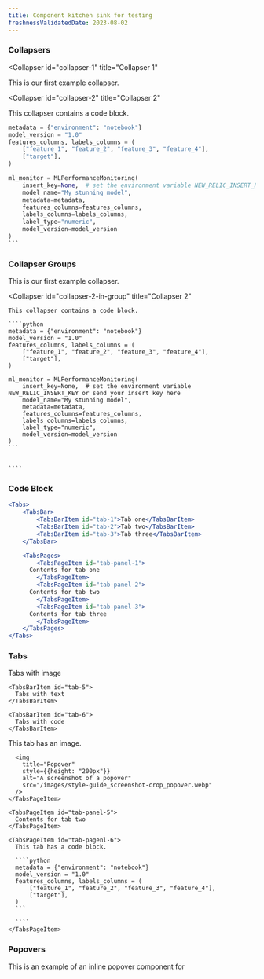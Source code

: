 ```yaml
---
title: Component kitchen sink for testing
freshnessValidatedDate: 2023-08-02
---
```


### Collapsers

<Collapser
  id="collapser-1"
  title="Collapser 1"
>
  This is our first example collapser.
</Collapser>

<Collapser
  id="collapser-2"
  title="Collapser 2"
>
  This collapser contains a code block.

  ````python
  metadata = {"environment": "notebook"}
  model_version = "1.0"
  features_columns, labels_columns = (
      ["feature_1", "feature_2", "feature_3", "feature_4"],
      ["target"],
  )

  ml_monitor = MLPerformanceMonitoring(
      insert_key=None,  # set the environment variable NEW_RELIC_INSERT_KEY or send your insert key here
      model_name="My stunning model",
      metadata=metadata,
      features_columns=features_columns,
      labels_columns=labels_columns,
      label_type="numeric",
      model_version=model_version
  )
  ```  


  ````
</Collapser>

### Collapser Groups

<CollapserGroup>
  <Collapser
    id="collapser-1-in-group"
    title="Collapser 1"
  >
    This is our first example collapser.
  </Collapser>

  <Collapser
    id="collapser-2-in-group"
    title="Collapser 2"
  >
    This collapser contains a code block.

    ````python
    metadata = {"environment": "notebook"}
    model_version = "1.0"
    features_columns, labels_columns = (
        ["feature_1", "feature_2", "feature_3", "feature_4"],
        ["target"],
    )

    ml_monitor = MLPerformanceMonitoring(
        insert_key=None,  # set the environment variable NEW_RELIC_INSERT_KEY or send your insert key here
        model_name="My stunning model",
        metadata=metadata,
        features_columns=features_columns,
        labels_columns=labels_columns,
        label_type="numeric",
        model_version=model_version
    )
    ```  


    ````
  </Collapser>
</CollapserGroup>

### Code Block

```jsx
<Tabs>
	<TabsBar>
		<TabsBarItem id="tab-1">Tab one</TabsBarItem>
		<TabsBarItem id="tab-2">Tab two</TabsBarItem>
		<TabsBarItem id="tab-3">Tab three</TabsBarItem>
	</TabsBar>

	<TabsPages>
		<TabsPageItem id="tab-panel-1">
      Contents for tab one
		</TabsPageItem>
		<TabsPageItem id="tab-panel-2">
      Contents for tab two
		</TabsPageItem>
		<TabsPageItem id="tab-panel-3">
      Contents for tab three
		</TabsPageItem>
	</TabsPages>
</Tabs>
```

### Tabs

<Tabs>
  <TabsBar>
    <TabsBarItem id="tab-4">
      Tabs with image
    </TabsBarItem>

    <TabsBarItem id="tab-5">
      Tabs with text
    </TabsBarItem>

    <TabsBarItem id="tab-6">
      Tabs with code
    </TabsBarItem>
  </TabsBar>

  <TabsPages>
    <TabsPageItem id="tab-panel-4">
      This tab has an image.

      <img
        title="Popover"
        style={{height: "200px"}}
        alt="A screenshot of a popover"
        src="/images/style-guide_screenshot-crop_popover.webp"
      />
    </TabsPageItem>

    <TabsPageItem id="tab-panel-5">
      Contents for tab two
    </TabsPageItem>

    <TabsPageItem id="tab-pagenl-6">
      This tab has a code block.

      ````python
      metadata = {"environment": "notebook"}
      model_version = "1.0"
      features_columns, labels_columns = (
          ["feature_1", "feature_2", "feature_3", "feature_4"],
          ["target"],
      )
      ```  
		
      ````
    </TabsPageItem>
  </TabsPages>
</Tabs>

### Popovers

This is an example of an inline popover component for <InlinePopover type="apm"/>
